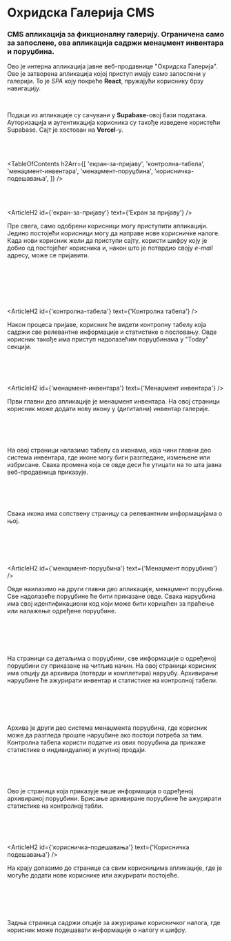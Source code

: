 

# Охридска Галерија CMS

### CMS апликација за фикционалну галерију. Ограничена само за запослене, ова апликација садржи менаџмент инвентара и поруџбина.

<HeroImage image={OchridGalleryCMSImg} title="Охридска Галерија CMS" />

Ово је интерна апликација јавне веб-продавнице "Охридска Галерија". Ово је затворена апликација којој приступ имају само запослени у галерији. То је _SPA_ коју покреће **React**, пружајући кориснику брзу навигацију.

<br />

Подаци из апликације су сачувани у **Supabase**-овој бази података. Ауторизација и аутентикација корисника су такође изведене користећи Supabase. Сајт је хостован на **Vercel**-у.

<br />
<br />

<TableOfContents
   h2Arr={[
      'екран-за-пријаву',
      'контролна-табела',
      'менаџмент-инвентара',
      'менаџмент-поруџбина',
      'корисничка-подешавања',
   ]}
/>

<br />
<br />

<ArticleH2 id={'екран-за-пријаву'} text={'Екран за пријаву'} />

Пре свега, само одобрени корисници могу приступити апликацији. Једино постојећи корисници могу да направе нове корисничке налоге. Када нови корисник жели да приступи сајту, користи шифру коју је добио од постојећег корисника и, након што је потврдио своју _е-mail_ адресу, може се пријавити.

<br />

<ArticleImage image={CmsImgLogin} alt="Екран за пријаву" isResponsive={false} />

<br />
<br />

<br />
<br />

<ArticleH2 id={'контролна-табела'} text={'Контролна табела'} />

Након процеса пријаве, корисник ће видети контролну табелу која садржи све релевантне информације и статистике о пословању. Овде корисник такође има приступ надолазећим поруџбинама у "Today" секцији.

<br />

<ArticleImage image={CmsImg1} alt="Контролна табела" isResponsive={false} />

<br />
<br />

<ArticleH2 id={'менаџмент-инвентара'} text={'Менаџмент инвентара'} />

Први главни део апликације је менаџмент инвентара. На овој страници корисник може додати нову икону у (дигитални) инвентар галерије.

<br />

<ArticleImage image={CmsImg2} alt="Менаџмент инвентара" isResponsive={false} />

<br />
<br />

На овој страници налазимо табелу са иконама, која чини главни део система инвентара, где иконе могу биги разгледане, измењене или избрисане. Свака промена која се овде деси ће утицати на то шта јавна веб-продавница приказује.

<br />

<ArticleImage image={CmsImg3} alt="Табела са иконама" isResponsive={false} />

<br />
<br />

Свака икона има сопствену страницу са релевантним информацијама о њој.

<br />

<ArticleImage
   image={CmsImg4}
   alt="Страница са детаљима о икони"
   isResponsive={false}
/>

<br />
<br />

<ArticleH2 id={'менаџмент-поруџбина'} text={'Менаџмент поруџбина'} />

Овде наилазимо на други главни део апликације, менаџмент поруџбина. Све надолазеће поруџбине ће бити приказане овде. Свака наруџбина има свој идентификациони код који може бити коришћен за праћење или налажење одређене поруџбине.

<br />

<ArticleImage
   image={CmsImg5}
   alt="Табела са поруџбинама"
   isResponsive={false}
/>

<br />
<br />

На страници са детаљима о поруџбини, све информације о одређеној поруџбини су приказане на читљив начин. На овој страници корисник има опцију да архивира (потврди и комплетира) наруџбу. Архивирање наруџбине ће ажурирати инвентар и статистике на контролној табели.

<br />

<ArticleImage
   image={CmsImg6}
   alt="Страница са детаљима о поруџбини"
   isResponsive={false}
/>

<br />
<br />

Архива је други део система менаџмента поруџбина, где корисник може да разгледа прошле наруџбине ако постоји потреба за тим. Контролна табела користи податке из ових поруџбина да прикаже статистике о индивидуалној и укупној продаји.

<br />

<ArticleImage image={CmsImg7} alt="Архива" isResponsive={false} />

<br />
<br />

Ово је страница која приказује више информација о одређеној архивираној поруџбини. Брисање архивиране поруџбине ће ажурирати статистике на контролној табли.

<br />

<ArticleImage image={CmsImg8} alt="Архивирана поруџбина" isResponsive={false} />

<br />
<br />

<ArticleH2 id={'корисничка-подешавања'} text={'Корисничка подешавања'} />

На крају долазимо до странице са свим корисницима апликације, где је могуће додати нове кориснике или ажурирати постојеће.

<br />

<ArticleImage
   image={CmsImg9}
   alt="Страница са корисницима"
   isResponsive={false}
/>

<br />
<br />

Задња страница садржи опције за ажурирање корисничког налога, где корисник може подешавати информације о налогу и шифру.

<br />

<ArticleImage
   image={CmsImg10}
   alt="Страница за ажурирање корисничком налога"
   isResponsive={false}
/>

<br />
